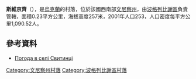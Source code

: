 {{coord|49|34|18|N|29|1|30|E|scale:30000|display=title}}

'''斯維京齊'''（{{lang-uk|Свитинці}}），是[[烏克蘭|烏克蘭]]的村落，位於該國西南部[[文尼察州|文尼察州]]，由[[波格列比謝區|波格列比謝區]]負責管轄，面積0.23平方公里，海拔高度257米，2001年人口253，人口密度每平方公里1,090.52人。

==參考資料==
* [http://weather.in.ua/ua/vinnickaja/23396 Погода в селі Свитинці] {{Wayback|url=http://weather.in.ua/ua/vinnickaja/23396 |date=20160305082815 }}

[[Category:文尼察州村落|Category:文尼察州村落]]
[[Category:波格列比謝區村落|Category:波格列比謝區村落]]


{{Vinnytsia-geo-stub}}